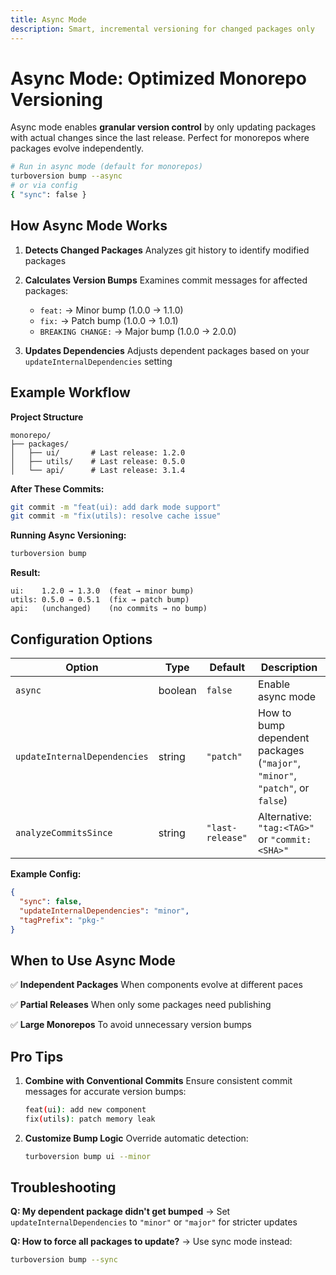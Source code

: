 ```yaml
---
title: Async Mode
description: Smart, incremental versioning for changed packages only
---
```


# Async Mode: Optimized Monorepo Versioning

Async mode enables **granular version control** by only updating packages with actual changes since the last release. Perfect for monorepos where packages evolve independently.

```bash
# Run in async mode (default for monorepos)
turboversion bump --async
# or via config
{ "sync": false }
```

## How Async Mode Works

1. **Detects Changed Packages**
   Analyzes git history to identify modified packages

2. **Calculates Version Bumps**
   Examines commit messages for affected packages:
   - `feat:` → Minor bump (1.0.0 → 1.1.0)
   - `fix:` → Patch bump (1.0.0 → 1.0.1)
   - `BREAKING CHANGE:` → Major bump (1.0.0 → 2.0.0)

3. **Updates Dependencies**
   Adjusts dependent packages based on your `updateInternalDependencies` setting

## Example Workflow

**Project Structure**
```
monorepo/
├── packages/
│   ├── ui/       # Last release: 1.2.0
│   ├── utils/    # Last release: 0.5.0
│   └── api/      # Last release: 3.1.4
```

**After These Commits:**
```bash
git commit -m "feat(ui): add dark mode support"
git commit -m "fix(utils): resolve cache issue"
```

**Running Async Versioning:**
```bash
turboversion bump
```

**Result:**
```
ui:    1.2.0 → 1.3.0  (feat → minor bump)
utils: 0.5.0 → 0.5.1  (fix → patch bump)
api:   (unchanged)    (no commits → no bump)
```

## Configuration Options

| Option | Type | Default | Description |
|--------|------|---------|-------------|
| `async` | boolean | `false` | Enable async mode |
| `updateInternalDependencies` | string | `"patch"` | How to bump dependent packages (`"major"`, `"minor"`, `"patch"`, or `false`) |
| `analyzeCommitsSince` | string | `"last-release"` | Alternative: `"tag:<TAG>"` or `"commit:<SHA>"` |

**Example Config:**
```json
{
  "sync": false,
  "updateInternalDependencies": "minor",
  "tagPrefix": "pkg-"
}
```

## When to Use Async Mode

✅ **Independent Packages**
   When components evolve at different paces

✅ **Partial Releases**
   When only some packages need publishing

✅ **Large Monorepos**
   To avoid unnecessary version bumps

## Pro Tips

1. **Combine with Conventional Commits**
   Ensure consistent commit messages for accurate version bumps:
   ```bash
   feat(ui): add new component
   fix(utils): patch memory leak
   ```

2. **Customize Bump Logic**
   Override automatic detection:
   ```bash
   turboversion bump ui --minor
   ```

## Troubleshooting

**Q: My dependent package didn't get bumped**
→ Set `updateInternalDependencies` to `"minor"` or `"major"` for stricter updates

**Q: How to force all packages to update?**
→ Use sync mode instead:
```bash
turboversion bump --sync
```
